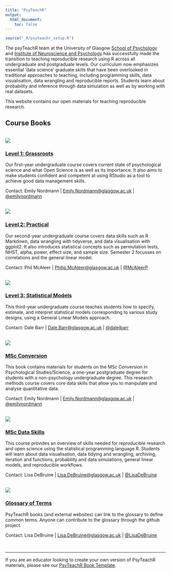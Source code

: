 ```yaml
---
title: "PsyTeachR"
output:
  html_document:
    toc: false
---
```


```r
source("_R/psyteachr_setup.R")
```

The psyTeachR team at the University of Glasgow [School of Psychology](https://www.gla.ac.uk/schools/psychology/) and [Institute of Neuroscience and Psychology](https://www.gla.ac.uk/researchinstitutes/neurosciencepsychology/) has successfully made the transition to teaching reproducible research using R across all undergraduate and postgraduate levels. Our curriculum now emphasizes essential ‘data science’ graduate skills that have been overlooked in traditional approaches to teaching, including programming skills, data visualisation, data wrangling and reproducible reports. Students learn about probability and inference through data simulation as well as by working with real datasets.

This website contains our open materials for teaching reproducible research.

## Course Books

<br><a class="logo" href="/ug1-practical/"><img src="images/L1.png"></a>

### [Level 1: Grassroots](/ug1-practical/)

Our first-year undergraduate course covers current state of psychological science and what Open Science is as well as its importance. It also aims to make students confident and competent at using RStudio as a tool to achieve good data management skills.

Contact: Emily Nordmann | 
<a href="mailto:Emily.Nordmann@glasgow.ac.uk?subject=PsyTeachR%20L1%20Book">Emily.Nordmann@glasgow.ac.uk</a> | 
[&commat;emilynordmann](https://twitter.com/emilynordmann)

<br><a class="logo" href="https://psyteachr.github.io/ug2-practical/"><img src="images/L2.png"></a>

### [Level 2: Practical](https://psyteachr.github.io/ug2-practical/)

Our second-year undergraduate course covers data skills such as R Markdown, data wrangling with tidyverse, and data visualisation with ggplot2. It also introduces statistical concepts such as permutation tests, NHST, alpha, power, effect size, and sample size. Semester 2 focusses on correlations and the general linear model.

Contact: Phil McAleer | 
<a href="mailto:Philip.McAleer@glasgow.ac.uk?subject=PsyTeachR%20L2%20Book">Philip.McAleer@glasgow.ac.uk</a> | 
[&commat;McAleerP](https://twitter.com/McAleerP)

<br><a class="logo" href="/ug3-stats/"><img class="logo" src="images/L3.png"></a>

### [Level 3: Statistical Models](/ug3-stats/)

This third-year undergraduate course teaches students how to specify, estimate, and interpret statistical models corresponding to various study designs, using a General Linear Models approach.

Contact: Dale Barr | 
<a href="mailto:Dale.Barr@glasgow.ac.uk?subject=PsyTeachR%20L3%20Book">Dale.Barr@glasgow.ac.uk</a> | 
[&commat;dalejbarr](https://twitter.com/dalejbarr)

<br><a class="logo" href="/msc-conv-f2f/"><img  src="images/msc_conv.png"> 

### [MSc Conversion](/msc-conv-f2f/)

This book contains materials for students on the MSc Conversion in Psychological Studies/Science, a one-year postgraduate degree for students with a non-psychology undergraduate degree. This research methods course covers core data skills that allow you to manipulate and analyse quantitative data.

Contact: Emily Nordmann | 
<a href="mailto:Emily.Nordmann@glasgow.ac.uk?subject=PsyTeachR%20MSc%20Book">Emily.Nordmann@glasgow.ac.uk</a> | 
[&commat;emilynordmann](https://twitter.com/emilynordmann)

<br><a class="logo" href="/msc-data-skills/"><img  src="images/msc_ds.png"></a>

### [MSc Data Skills](/msc-data-skills/)

This course provides an overview of skills needed for reproducible research and open science using the statistical programming language R. Students will learn about data visualisation, data tidying and wrangling, archiving, iteration and functions, probability and data simulations, general linear models, and reproducible workflows.

Contact: Lisa DeBruine | 
<a href="mailto:Lisa.DeBruine@glasgow.ac.uk?subject=PsyTeachR%20MSc%20Book">Lisa.DeBruine@glasgow.ac.uk</a> | 
[&commat;LisaDeBruine](https://twitter.com/LisaDeBruine)

<br><a class="logo" href="/glossary/"><img class="logo" src="images/glossary.png"></a>

### [Glossary of Terms](/glossary/)

PsyTeachR books (and external websites) can link to the glossary to define common terms. Anyone can contribute to the glossary through the github project.

Contact: Lisa DeBruine | 
<a href="mailto:Lisa.DeBruine@glasgow.ac.uk?subject=PsyTeachR%20Glossary">Lisa.DeBruine@glasgow.ac.uk</a> | 
[&commat;LisaDeBruine](https://twitter.com/LisaDeBruine)

<br/><hr>If you are an educator looking to create your own version of PsyTeachR materials, please see our [PsyTeachR Book Template](/book-template/).
